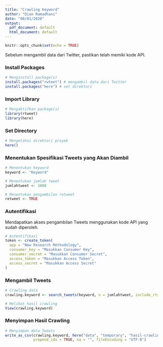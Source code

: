 ---
title: "Crawling Keyword"
author: "Dian Ramadhani"
date: "08/01/2020"
output:
  pdf_document: default
  html_document: default
---

```{r setup, include=FALSE}
knitr::opts_chunk$set(echo = TRUE)
```

Sebelum mengambil data dari Twitter, pastikan telah memiki kode API.

### Install Packages

```{r eval=FALSE, include=TRUE}
# Menginstall package(s)
install.packages("rwteet") # mengambil data dari Twitter
install.packages("here") # set direktori
```

### Import Library

```{r message=FALSE, warning=FALSE}
# Mengaktifkan package(s)
library(rtweet)
library(here)
```

### Set Directory

```{r eval=FALSE, include=TRUE}
# Mengetahui direktori proyek
here()
```

### Menentukan Spesifikasi Tweets yang Akan Diambil

```{r}
# Menentukan keyword
keyword <- "Keyword"

# Menentukan jumlah tweet
jumlahtweet <- 1000

# Menentukan pengambilan retweet
retweet <- TRUE
```

### Autentifikasi

Mendapatkan akses pengambilan Tweets menggunakan kode API yang sudah diperoleh.

```{r}
# Autentifikasi
token <- create_token(
  app = "New Research Methodology",
  consumer_key = "Masukkan Consumer Key",
  consumer_secret = "Masukkan Consumer Secret",
  access_token = "Masukkan Access Token",
  access_secret = "Masukkan Access Secret"
)
```

### Mengambil Tweets

```{r eval=FALSE, include=TRUE}
# Crawling data
crawling.keyword <- search_tweets(keyword, n = jumlahtweet, include_rts = retweet)

# Melihat hasil crawling
View(crawling.keyword)
```

### Menyimpan Hasil Crawling

```{r eval=FALSE, include=TRUE}
# Menyimpan data Tweets
write_as_csv(crawling.keyword, here("data", "temporary", "hasil-crawling_keyword.csv"), 
             prepend_ids = TRUE, na = "", fileEncoding = "UTF-8")
```
